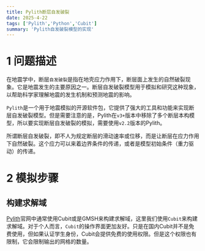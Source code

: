 ```yaml
---
title: Pylith断层自发破裂
date: 2025-4-22
tags: ['Pylith','Python','Cubit']
summary: 'Pylith自发破裂模型的实现'
---
```


# 1 问题描述

在地震学中，断层`自发破裂`是指在地壳应力作用下，断层面上发生的自然破裂现象。它是地震发生的主要原因之一。断层自发破裂模型用于模拟和研究这种现象，以帮助科学家理解地震的发生机制和预测地震的影响。

`Pylith`是一个用于地震模拟的开源软件包，它提供了强大的工具和功能来实现断层自发破裂模型。但是需要注意的是，Pylith在`v3+`版本中移除了多个断层本构模型，所以要实现断层自发破裂的模拟，需要使用`v2.2`版本的Pylith。

所谓断层自发破裂，即不人为规定断层的滑动速率或位移，而是让断层在应力作用下自然破裂。这个应力可以来着边界条件的传递，或者是模型初始条件（重力驱动）的传递。

# 2 模拟步骤

## 构建求解域

[Pylith](https://pylith.readthedocs.io/en/latest/index.html)官网中通常使用Cubit或是GMSH来构建求解域，这里我们使用`Cubit`来构建求解域。对于个人而言，`Cubit`的操作界面更加友好。只是在国内Cubit并不是免费使用，但如果认证学生身份，Cubit会提供免费的使用权限。但是这个权限也有限制，它会限制输出的网格的数量。


